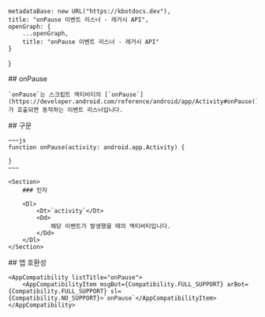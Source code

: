 
    metadataBase: new URL("https://kbotdocs.dev"),
    title: "onPause 이벤트 리스너 - 레거시 API",
    openGraph: {
        ...openGraph,
        title: "onPause 이벤트 리스너 - 레거시 API"
    }
}

<Section>
    ## onPause

    `onPause`는 스크립트 액티비티의 [`onPause`](https://developer.android.com/reference/android/app/Activity#onPause())가 호출되면 동작하는 이벤트 리스너입니다.
</Section>
<Section>
    ## 구문

    ~~~js
    function onPause(activity: android.app.Activity) {

    }
    ~~~

    <Section>
        ### 인자

        <Dl>
            <Dt>`activity`</Dt>
            <Dd>
                해당 이벤트가 발생했을 때의 액티비티입니다.
            </Dd>
        </Dl>
    </Section>
</Section>
<Section>
    ## 앱 호환성

    <AppCompatibility listTitle="onPause">
        <AppCompatibilityItem msgBot={Compatibility.FULL_SUPPORT} arBot={Compatibility.FULL_SUPPORT} sl={Compatibility.NO_SUPPORT}>`onPause`</AppCompatibilityItem>
    </AppCompatibility>
</Section>